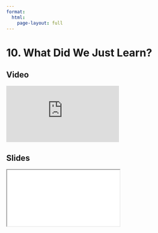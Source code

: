 ```yaml
---
format:
  html:
    page-layout: full
---
```


# 10. What Did We Just Learn?

::: {.panel-tabset .nav-pills}

## Video

<iframe
    class="video"
    src="https://www.youtube.com/embed/rn5t62Utn4U?start=31&end=74&rel=0" 
    title="Module 2 Video - What Did We Just Learn?"
    frameborder="0"
    allow="accelerometer; autoplay; clipboard-write; encrypted-media; gyroscope; picture-in-picture"
    allowfullscreen
></iframe>

## Slides

<iframe
    class="slide-deck"
    src="slides/module2_31.html"
></iframe>

:::
